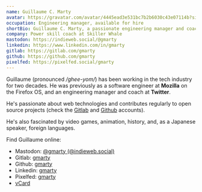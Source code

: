 ```yaml
---
name: Guillaume C. Marty
avatar: https://gravatar.com/avatar/4445ead3e531bc7b2b6030c43e07114b?size=192
occupation: Engineering manager, available for hire
shortBio: Guillaume C. Marty, a passionate engineering manager and coach currently looking for new opportunities.
company: Power skill coach at Skiller Whale
mastodon: https://indieweb.social/@gmarty
linkedin: https://www.linkedin.com/in/gmarty
gitlab: https://gitlab.com/gmarty
github: https://github.com/gmarty
pixelfed: https://pixelfed.social/gmarty
---
```


Guillaume (pronounced _/ghee-yom/_) has been working in the tech industry for two decades. He was previously as a software engineer at **Mozilla** on the Firefox OS, and an engineering manager and coach at **Twitter**.

He's passionate about web technologies and contributes regularly to open source projects (check the [Gitlab](https://gitlab.com/gmarty) and [Github](https://github.com/gmarty) accounts).

He's also fascinated by video games, animation, history, and, as a Japanese speaker, foreign languages.

Find Guillaume online:

- Mastodon: <a rel="me" href="https://indieweb.social/@gmarty">@gmarty (@indieweb.social)</a>
- Gitlab: [gmarty](https://gitlab.com/gmarty)
- Github: [gmarty](https://github.com/gmarty)
- Linkedin: [gmarty](https://www.linkedin.com/in/gmarty)
- Pixelfed: [gmarty](https://pixelfed.social/gmarty)
- [vCard](/gmarty.vcf)
